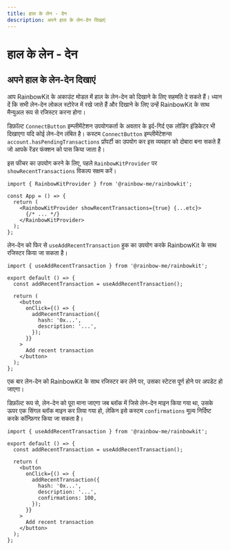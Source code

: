 ```yaml
---
title: हाल के लेन - देन
description: अपने हाल के लेन-देन दिखाएं
---
```


# हाल के लेन - देन

## अपने हाल के लेन-देन दिखाएं

आप RainbowKit के अकाउंट मोडल में हाल के लेन-देन को दिखाने के लिए सहमति दे सकते हैं। ध्यान दें कि सभी लेन-देन लोकल स्टोरेज में रखे जाते हैं और दिखाने के लिए उन्हें RainbowKit के साथ मैन्युअल रूप से रजिस्टर करना होगा।

डिफ़ॉल्ट `ConnectButton` इम्प्लीमेंटेशन उपयोगकर्ता के अवतार के इर्द-गिर्द एक लोडिंग इंडिकेटर भी दिखाएगा यदि कोई लेन-देन लंबित है। कस्टम `ConnectButton` इम्प्लीमेंटेशन्स `account.hasPendingTransactions` प्रॉपर्टी का उपयोग कर इस व्यवहार को दोबारा बना सकते हैं जो आपके रेंडर फंक्शन को पास किया जाता है।

इस फीचर का उपयोग करने के लिए, पहले `RainbowKitProvider` पर `showRecentTransactions` विकल्प सक्षम करें।

```tsx
import { RainbowKitProvider } from '@rainbow-me/rainbowkit';

const App = () => {
  return (
    <RainbowKitProvider showRecentTransactions={true} {...etc}>
      {/* ... */}
    </RainbowKitProvider>
  );
};
```

लेन-देन को फिर से `useAddRecentTransaction` हुक का उपयोग करके RainbowKit के साथ रजिस्टर किया जा सकता है।

```tsx
import { useAddRecentTransaction } from '@rainbow-me/rainbowkit';

export default () => {
  const addRecentTransaction = useAddRecentTransaction();

  return (
    <button
      onClick={() => {
        addRecentTransaction({
          hash: '0x...',
          description: '...',
        });
      }}
    >
      Add recent transaction
    </button>
  );
};
```

एक बार लेन-देन को RainbowKit के साथ रजिस्टर कर लेने पर, उसका स्टेटस पूर्ण होने पर अपडेट हो जाएगा।

डिफ़ॉल्ट रूप से, लेन-देन को पूरा माना जाएगा जब ब्लॉक में जिसे लेन-देन माइन किया गया था, उसके ऊपर एक सिंगल ब्लॉक माइन कर लिया गया हो, लेकिन इसे कस्टम `confirmations` मूल्य निर्दिष्ट करके कॉन्फ़िगर किया जा सकता है।

```tsx
import { useAddRecentTransaction } from '@rainbow-me/rainbowkit';

export default () => {
  const addRecentTransaction = useAddRecentTransaction();

  return (
    <button
      onClick={() => {
        addRecentTransaction({
          hash: '0x...',
          description: '...',
          confirmations: 100,
        });
      }}
    >
      Add recent transaction
    </button>
  );
};
```
